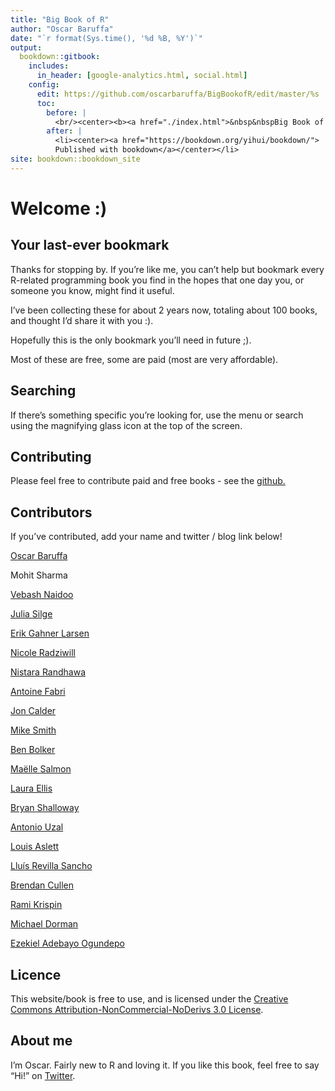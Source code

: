 ```yaml
---
title: "Big Book of R"
author: "Oscar Baruffa"
date: "`r format(Sys.time(), '%d %B, %Y')`"
output: 
  bookdown::gitbook:
    includes:
      in_header: [google-analytics.html, social.html]
    config:
      edit: https://github.com/oscarbaruffa/BigBookofR/edit/master/%s
      toc:
        before: |  
          <br/><center><b><a href="./index.html">&nbsp&nbspBig Book of R</a></b></center></li>
        after: |
          <li><center><a href="https://bookdown.org/yihui/bookdown/">
          Published with bookdown</a></center></li>
site: bookdown::bookdown_site
---
```





# Welcome :)

## Your last-ever bookmark
Thanks for stopping by. If you're like me, you can't help but bookmark every R-related programming book you find in the hopes that one day you, or someone you know, might find it useful.


I've been collecting these for about 2 years now, totaling about 100 books, and thought I'd share it with you :).

Hopefully this is the only bookmark you'll need in future ;).

Most of these are free, some are paid (most are very affordable).


## Searching

If there's something specific you're looking for, use the menu or search using the magnifying glass icon at the top of the screen.


## Contributing

Please feel free to contribute paid and free books - see the  [github.](https://github.com/oscarbaruffa/BigBookofR)


## Contributors

If you've contributed, add your name and twitter / blog link below!

[Oscar Baruffa](https://twitter.com/OscarBaruffa)

Mohit Sharma

[Vebash Naidoo](https://twitter.com/Sciencificity)

[Julia Silge](https://twitter.com/juliasilge)

[Erik Gahner Larsen](https://twitter.com/erikgahner)

[Nicole Radziwill](https://radziwill.cc)

[Nistara Randhawa](https://twitter.com/nistara_r)

[Antoine Fabri](https://twitter.com/antoine_fabri)

[Jon Calder](https://twitter.com/jonmcalder)

[Mike Smith](https://twitter.com/grimbough)

[Ben Bolker](https://github.com/bbolker)

[Maëlle Salmon](https://twitter.com/ma_salmon)

[Laura Ellis](https://twitter.com/LittleMissData)

[Bryan Shalloway](https://twitter.com/brshallo)

[Antonio Uzal](https://twitter.com/antonio_uzal)

[Louis Aslett](http://www.louisaslett.com/)

[Lluís Revilla Sancho](https:llrs.dev)

[Brendan Cullen](https://twitter.com/_bcullen)

[Rami Krispin](https://twitter.com/Rami_Krispin)

[Michael Dorman](https://twitter.com/MichaelDorman84)

[Ezekiel Adebayo Ogundepo](https://twitter.com/gbganalyst)

## Licence

This website/book is free to use, and is licensed under the [Creative Commons Attribution-NonCommercial-NoDerivs 3.0 License](https://creativecommons.org/licenses/by-nc-nd/3.0/us/){target="blank}.


## About me

I'm Oscar. Fairly new to R and loving it. If you like this book, feel free to say "Hi!" on [Twitter](https://twitter.com/OscarBaruffa). 

